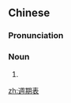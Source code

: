 {{also|周期表}}
==Chinese==
{{zh-forms|s=周期表|t2=周期表|type=21}}

===Pronunciation===
{{zh-pron
|m=zhōu期biǎo
|c=zau1 kei4 biu2
|cat=n
}}

===Noun===
{{zh-noun}}

# {{zh-abbrev|元素週期表}}

[[zh:週期表]]